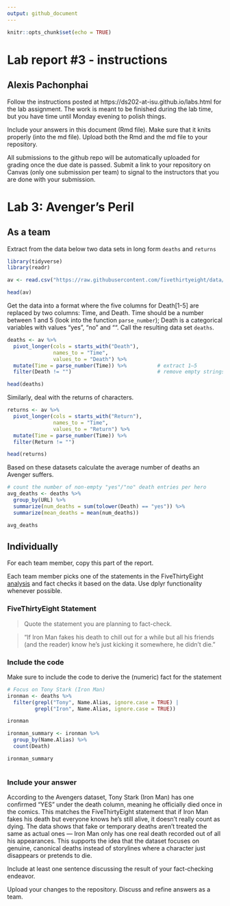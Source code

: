 ```yaml
---
output: github_document
---
```


<!-- README.md is generated from README.Rmd. Please edit the README.Rmd file -->


```r
knitr::opts_chunk$set(echo = TRUE)
```

# Lab report #3 - instructions

## Alexis Pachonphai 

Follow the instructions posted at https://ds202-at-isu.github.io/labs.html for the lab assignment. The work is meant to be finished during the lab time, but you have time until Monday evening to polish things.

Include your answers in this document (Rmd file). Make sure that it knits properly (into the md file). Upload both the Rmd and the md file to your repository.  

All submissions to the github repo will be automatically uploaded for grading once the due date is passed.
Submit a link to your repository on Canvas (only one submission per team) to signal to the instructors that you are done with your submission.

# Lab 3: Avenger's Peril

## As a team

Extract from the data below two data sets in long form `deaths` and `returns`

```r

library(tidyverse)
library(readr)

av <- read.csv("https://raw.githubusercontent.com/fivethirtyeight/data/master/avengers/avengers.csv", stringsAsFactors = FALSE)

head(av)
```

Get the data into a format where the five columns for Death[1-5] are replaced by two columns: Time, and Death. Time should be a number between 1 and 5 (look into the function `parse_number`); Death is a categorical variables with values "yes", "no" and "". Call the resulting data set `deaths`. 

```r

deaths <- av %>%
  pivot_longer(cols = starts_with("Death"),
               names_to = "Time",
               values_to = "Death") %>%
  mutate(Time = parse_number(Time)) %>%          # extract 1–5
  filter(Death != "")                            # remove empty strings

head(deaths)

```

Similarly, deal with the returns of characters.

```r

returns <- av %>%
  pivot_longer(cols = starts_with("Return"),
               names_to = "Time",
               values_to = "Return") %>%
  mutate(Time = parse_number(Time)) %>%
  filter(Return != "")

head(returns)

```

Based on these datasets calculate the average number of deaths an Avenger suffers. 


```r

# count the number of non-empty "yes"/"no" death entries per hero
avg_deaths <- deaths %>%
  group_by(URL) %>%
  summarize(num_deaths = sum(tolower(Death) == "yes")) %>%
  summarize(mean_deaths = mean(num_deaths))

avg_deaths

```

## Individually

For each team member, copy this part of the report. 

Each team member picks one of the statements in the FiveThirtyEight [analysis](https://fivethirtyeight.com/features/avengers-death-comics-age-of-ultron/) and fact checks it based on the data. Use dplyr functionality whenever possible.

### FiveThirtyEight Statement

> Quote the statement you are planning to fact-check.


> “If Iron Man fakes his death to chill out for a while but all his friends (and the reader) know he’s just kicking it somewhere, he didn’t die.”

### Include the code

Make sure to include the code to derive the (numeric) fact for the statement

```r

# Focus on Tony Stark (Iron Man)
ironman <- deaths %>%
  filter(grepl("Tony", Name.Alias, ignore.case = TRUE) |
         grepl("Iron", Name.Alias, ignore.case = TRUE))

ironman

ironman_summary <- ironman %>%
  group_by(Name.Alias) %>%
  count(Death)

ironman_summary



```

### Include your answer

According to the Avengers dataset, Tony Stark (Iron Man) has one confirmed “YES” under the death column, meaning he officially died once in the comics. This matches the FiveThirtyEight statement that if Iron Man fakes his death but everyone knows he’s still alive, it doesn’t really count as dying. The data shows that fake or temporary deaths aren’t treated the same as actual ones — Iron Man only has one real death recorded out of all his appearances. This supports the idea that the dataset focuses on genuine, canonical deaths instead of storylines where a character just disappears or pretends to die.


Include at least one sentence discussing the result of your fact-checking endeavor.

Upload your changes to the repository. Discuss and refine answers as a team.
